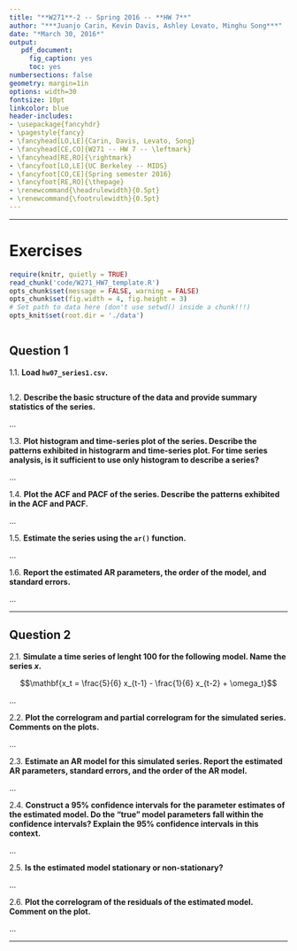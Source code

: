 ---
title: "**W271**-2 -- Spring 2016 -- **HW 7**"
author: "***Juanjo Carin, Kevin Davis, Ashley Levato, Minghu Song***"
date: "*March 30, 2016*"
output:
   pdf_document:
     fig_caption: yes
     toc: yes
numbersections: false
geometry: margin=1in
options: width=30
fontsize: 10pt
linkcolor: blue
header-includes:
- \usepackage{fancyhdr}
- \pagestyle{fancy}
- \fancyhead[LO,LE]{Carin, Davis, Levato, Song}
- \fancyhead[CE,CO]{W271 -- HW 7 -- \leftmark}
- \fancyhead[RE,RO]{\rightmark}
- \fancyfoot[LO,LE]{UC Berkeley -- MIDS}
- \fancyfoot[CO,CE]{Spring semester 2016}
- \fancyfoot[RE,RO]{\thepage}
- \renewcommand{\headrulewidth}{0.5pt}
- \renewcommand{\footrulewidth}{0.5pt}
---

**********

\pagebreak

# Exercises

```{r, echo = FALSE, warning = FALSE}
require(knitr, quietly = TRUE)
read_chunk('code/W271_HW7_template.R')
opts_chunk$set(message = FALSE, warning = FALSE)
opts_chunk$set(fig.width = 4, fig.height = 3)
# Set path to data here (don't use setwd() inside a chunk!!!)
opts_knit$set(root.dir = './data')
```

```{r Libraries-Functions-Constants, echo = FALSE}
```

## Question 1

1.1. **Load `hw07_series1.csv`.**

```{r Question1-1, echo = -c(1:3)}
```


1.2. **Describe the basic structure of the data and provide summary statistics of the series.**

...

1.3. **Plot histogram and time-series plot of the series. Describe the patterns exhibited in histograrm and time-series plot. For time series analysis, is it sufficient to use only histogram to describe a series?**

...

1.4. **Plot the ACF and PACF of the series. Describe the patterns exhibited in the ACF and PACF.**

...

1.5. **Estimate the series using the `ar()` function.**

...

1.6. **Report the estimated AR parameters, the order of the model, and standard errors.**

...

**********

\pagebreak



## Question 2

2.1. **Simulate a time series of lenght 100 for the following model. Name the series $x$.**

$$\mathbf{x_t = \frac{5}{6} x_{t-1} - \frac{1}{6} x_{t-2} + \omega_t}$$

...

2.2. **Plot the correlogram and partial correlogram for the simulated series. Comments on the plots.**

...

2.3. **Estimate an AR model for this simulated series. Report the estimated AR parameters, standard errors, and the order of the AR model.**

...

2.4. **Construct a 95% confidence intervals for the parameter estimates of the estimated model. Do the "true" model parameters fall within the confidence intervals? Explain the 95% confidence intervals in this context.**

...

2.5. **Is the estimated model stationary or non-stationary?**

...

2.6. **Plot the correlogram of the residuals of the estimated model. Comment on the plot.**

...

**********
